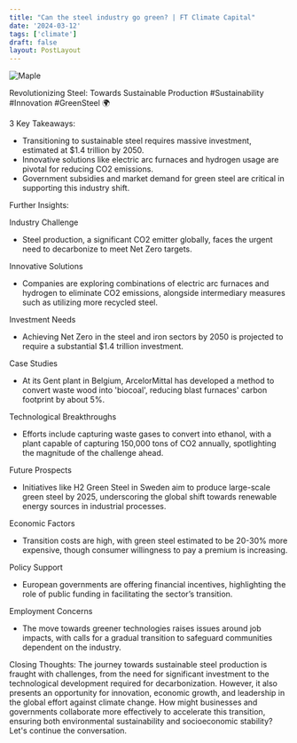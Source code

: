 ```yaml
---
title: "Can the steel industry go green? | FT Climate Capital"
date: '2024-03-12'
tags: ['climate']
draft: false
layout: PostLayout
---
```


<div className="flex justify-center">
<div className="my-1 w-full px-2 xl:my-1 xl:w-1/2 xl:px-2">
    <img src="https://img.youtube.com/vi/1i9nJ4cO2mM/0.jpg" alt="Maple" className="mx-auto h-58 w-auto" />
</div>
</div>

Revolutionizing Steel: Towards Sustainable Production #Sustainability #Innovation #GreenSteel 🌍

3 Key Takeaways:
- Transitioning to sustainable steel requires massive investment, estimated at $1.4 trillion by 2050.
- Innovative solutions like electric arc furnaces and hydrogen usage are pivotal for reducing CO2 emissions.
- Government subsidies and market demand for green steel are critical in supporting this industry shift.

Further Insights:

Industry Challenge
- Steel production, a significant CO2 emitter globally, faces the urgent need to decarbonize to meet Net Zero targets.

Innovative Solutions
- Companies are exploring combinations of electric arc furnaces and hydrogen to eliminate CO2 emissions, alongside intermediary measures such as utilizing more recycled steel.

Investment Needs
- Achieving Net Zero in the steel and iron sectors by 2050 is projected to require a substantial $1.4 trillion investment.

Case Studies
- At its Gent plant in Belgium, ArcelorMittal has developed a method to convert waste wood into 'biocoal', reducing blast furnaces' carbon footprint by about 5%.

Technological Breakthroughs
- Efforts include capturing waste gases to convert into ethanol, with a plant capable of capturing 150,000 tons of CO2 annually, spotlighting the magnitude of the challenge ahead.

Future Prospects
- Initiatives like H2 Green Steel in Sweden aim to produce large-scale green steel by 2025, underscoring the global shift towards renewable energy sources in industrial processes.

Economic Factors
- Transition costs are high, with green steel estimated to be 20-30% more expensive, though consumer willingness to pay a premium is increasing.

Policy Support
- European governments are offering financial incentives, highlighting the role of public funding in facilitating the sector’s transition.

Employment Concerns
- The move towards greener technologies raises issues around job impacts, with calls for a gradual transition to safeguard communities dependent on the industry.

Closing Thoughts:
The journey towards sustainable steel production is fraught with challenges, from the need for significant investment to the technological development required for decarbonization. However, it also presents an opportunity for innovation, economic growth, and leadership in the global effort against climate change. How might businesses and governments collaborate more effectively to accelerate this transition, ensuring both environmental sustainability and socioeconomic stability? Let's continue the conversation.
